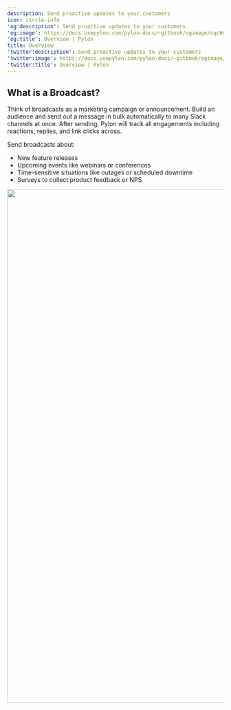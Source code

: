 ---
description: Send proactive updates to your customers
icon: circle-info
'og:description': Send proactive updates to your customers
'og:image': https://docs.usepylon.com/pylon-docs/~gitbook/ogimage/cqcWo5BK3DrOixzG5YFD
'og:title': Overview | Pylon
title: Overview
'twitter:description': Send proactive updates to your customers
'twitter:image': https://docs.usepylon.com/pylon-docs/~gitbook/ogimage/cqcWo5BK3DrOixzG5YFD
'twitter:title': Overview | Pylon
---
## What is a Broadcast?

Think of broadcasts as a marketing campaign or announcement. Build an audience and send out a message in bulk automatically to many Slack channels at once. After sending, Pylon will track all engagements including reactions, replies, and link clicks across.

Send broadcasts about:

* New feature releases
* Upcoming events like webinars or conferences
* Time-sensitive situations like outages or scheduled downtime
* Surveys to collect product feedback or NPS

<Frame>
<img alt="" class="block" data-testid="zoom-image" fetchpriority="high" height="1192" sizes="(max-width: 640px) 400px, 768px" src="/images/bce50c86.png" width="2032"/>
</Frame>

<Card
title="Create a Broadcast"
href="/pylon-docs/broadcasts/create-a-broadcast"
horizontal
iconType="duotone"
icon="pen-to-square"
/>

<Card
title="Analytics"
href="/pylon-docs/broadcasts/analytics"
horizontal
iconType="duotone"
icon="chart-simple"
/>
